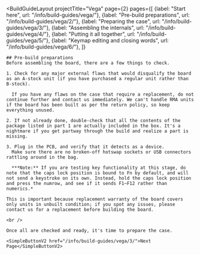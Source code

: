 ---
---


<BuildGuideLayout 
	projectTitle="Vega"
  page={2}
  pages={[
    {label: "Start here", url: "/info/build-guides/vega/"},
    {label: "Pre-build preparations", url: "/info/build-guides/vega/2/"},
    {label: "Preparing the case", url: "/info/build-guides/vega/3/"},
    {label: "Assembling the internals", url: "/info/build-guides/vega/4/"},
    {label: "Putting it all together", url: "/info/build-guides/vega/5/"},
    {label: "Keymap editing and closing words", url: "/info/build-guides/vega/6/"},
  ]}
>

  <AltMarkdownRenderer>

    ## Pre-build preparations
    Before assembling the board, there are a few things to check.

    1. Check for any major external flaws that would disqualify the board as an A-stock unit (if you have purchased a regular unit rather than B-stock).  

      If you have any flaws on the case that require a replacement, do not continue further and contact us immediately. We can't handle RMA units if the board has been built as per the return policy, so keep everything unused.

    2. If not already done, double-check that all the contents of the package listed in part 1 are actually included in the box. It's a nightmare if you get partway through the build and realize a part is missing.

    3. Plug in the PCB, and verify that it detects as a device.  
      Make sure there are no broken-off hotswap sockets or USB connectors rattling around in the bag.

      ***Note:** If you are testing key functionality at this stage, do note that the caps lock position is bound to Fn by default, and will not send a keystroke on its own. Instead, hold the caps lock position and press the numrow, and see if it sends F1~F12 rather than numerics.*  
      
    This is important because replacement warranty of the board covers only units in unbuilt condition; if you spot any issues, please contact us for a replacement before building the board.

    <br />
    
    Once all are checked and ready, it's time to prepare the case.

    <SimpleButtonV2 href="/info/build-guides/vega/3/">Next Page</SimpleButtonV2>
    
    
  </AltMarkdownRenderer>
			
</BuildGuideLayout>


